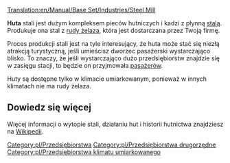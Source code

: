 [[Translation:en/Manual/Base Set/Industries/Steel Mill]]

{{pl/Przedsiębiorstwa|image=en/Steelmill.png
|name=Huta
|climates=[[pl/Manual/Klimat]]
|accepts=[[pl/Manual/Base Set/Cargos/Ruda żelaza|Ruda żelaza]]
|produces=[[pl/Manual/Base Set/Cargos/Stal|Stal]]
}}
'''Huta''' stali jest dużym kompleksem pieców hutniczych i kadzi z płynną [[pl/Manual/Base Set/Cargos/Stal|stalą]]. Produkuje ona stal z [[pl/Manual/Base Set/Cargos/Ruda żelaza|rudy żelaza]], która jest dostarczana przez Twoją firmę.

Proces produkcji stali jest na tyle interesujący, że huta może stać się niezłą atrakcją turystyczną, jeśli umieścisz dworzec pasażerski wystarczająco blisko. To znaczy, że jeśli wystarczająco dużo przedsiębiorstw znajdzie się w zasięgu stacji, to będzie on przyjmowała [[pl/Manual/Base Set/Cargos/Pasażerowie|pasażerów]].

Huty są dostępne tylko w klimacie umiarkowanym, ponieważ w innych klimatach nie ma rudy żelaza. 

==Dowiedz się więcej==

Więcej informacji o wytopie stali, działaniu hut i historii hutnictwa znajdziesz na [https://pl.wikipedia.org/wiki/Hutnictwo Wikipedii].

{{pl/Navbox Industries}}

[[Category:pl/Przedsiębiorstwa]]
[[Category:pl/Przedsiębiorstwa drugorzędne]]
[[Category:pl/Przedsiębiorstwa klimatu umiarkowanego]]